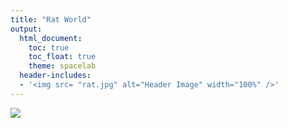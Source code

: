 ```yaml
---
title: "Rat World"
output: 
  html_document:
    toc: true
    toc_float: true
    theme: spacelab
  header-includes:
  - '<img src= "rat.jpg" alt="Header Image" width="100%" />'
---
```


![](https://pyxis.nymag.com/v1/imgs/4be/8b4/33d3b72dfa03e72acb21faf9938c192a03-4-13-Rats.2x.rsquare.w700.jpg)
